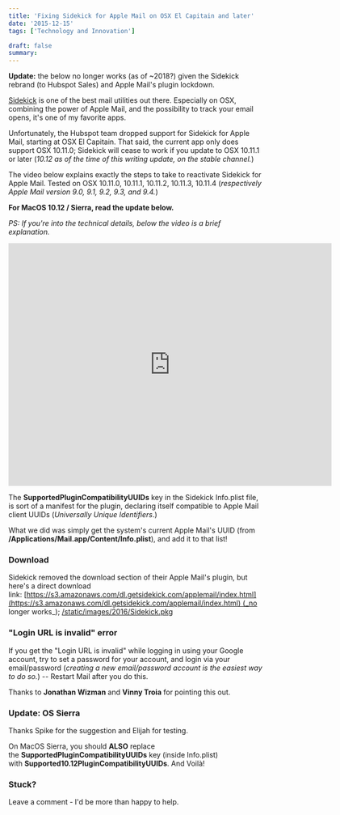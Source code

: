 ```yaml
---
title: 'Fixing Sidekick for Apple Mail on OSX El Capitain and later'
date: '2015-12-15'
tags: ['Technology and Innovation']

draft: false
summary:
---
```


**Update:** the below no longer works (as of ~2018?) given the Sidekick rebrand (to Hubspot Sales) and Apple Mail's plugin lockdown.

[Sidekick](http://getsidekick.com/) is one of the best mail utilities out there. Especially on OSX, combining the power of Apple Mail, and the possibility to track your email opens, it's one of my favorite apps.

Unfortunately, the Hubspot team dropped support for Sidekick for Apple Mail, starting at OSX El Capitain. That said, the current app only does support OSX 10.11.0; Sidekick will cease to work if you update to OSX 10.11.1 or later (_10.12 as of the time of this writing update, on the stable channel._)

The video below explains exactly the steps to take to reactivate Sidekick for Apple Mail. Tested on OSX 10.11.0, 10.11.1, 10.11.2, 10.11.3, 10.11.4 (_respectively Apple Mail version 9.0, 9.1, 9.2, 9.3, and 9.4._)

**For MacOS 10.12 / Sierra, read the update below.**

_PS: If you're into the technical details, below the video is a brief explanation._

<iframe
  src="https://www.youtube.com/embed/OBrgJO_g4FE?rel=0"
  width="640"
  height="480"
  frameborder="0"
  allowfullscreen="allowfullscreen"
></iframe>

The **SupportedPluginCompatibilityUUIDs** key in the Sidekick Info.plist file, is sort of a manifest for the plugin, declaring itself compatible to Apple Mail client UUIDs (_Universally Unique Identifiers_.)

What we did was simply get the system's current Apple Mail's UUID (from **/Applications/Mail.app/Content/Info.plist**), and add it to that list!

### Download

Sidekick removed the download section of their Apple Mail's plugin, but here's a direct download link: [https://s3.amazonaws.com/dl.getsidekick.com/applemail/index.html](https://s3.amazonaws.com/dl.getsidekick.com/applemail/index.html) (_no longer works_); [/static/images/2016/Sidekick.pkg](/static/images/Sidekick.pkg)

### "Login URL is invalid" error

If you get the "Login URL is invalid" while logging in using your Google account, try to set a password for your account, and login via your email/password (_creating a new email/password account is the easiest way to do so._) -- Restart Mail after you do this.

Thanks to **Jonathan Wizman** and **Vinny Troia** for pointing this out.

### Update: OS Sierra

Thanks Spike for the suggestion and Elijah for testing.

On MacOS Sierra, you should **ALSO** replace the **SupportedPluginCompatibilityUUIDs** key (inside Info.plist) with **Supported10.12PluginCompatibilityUUIDs**. And Voilà!

### Stuck?

Leave a comment - I'd be more than happy to help.
